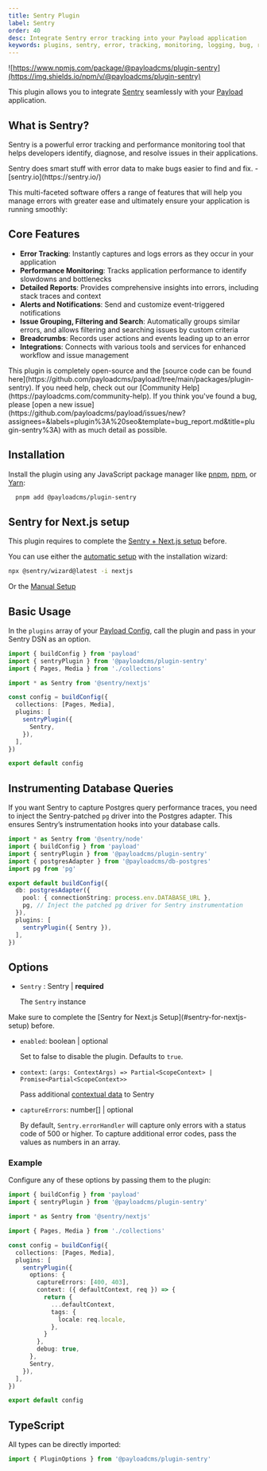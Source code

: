 ```yaml
---
title: Sentry Plugin
label: Sentry
order: 40
desc: Integrate Sentry error tracking into your Payload application
keywords: plugins, sentry, error, tracking, monitoring, logging, bug, reporting, performance
---
```


![https://www.npmjs.com/package/@payloadcms/plugin-sentry](https://img.shields.io/npm/v/@payloadcms/plugin-sentry)

This plugin allows you to integrate [Sentry](https://sentry.io/) seamlessly with your [Payload](https://github.com/payloadcms/payload) application.

## What is Sentry?

Sentry is a powerful error tracking and performance monitoring tool that helps developers identify, diagnose, and resolve issues in their applications.

<Banner type="success">
  Sentry does smart stuff with error data to make bugs easier to find and fix. -
  [sentry.io](https://sentry.io/)
</Banner>

This multi-faceted software offers a range of features that will help you manage errors with greater ease and ultimately ensure your application is running smoothly:

## Core Features

- **Error Tracking**: Instantly captures and logs errors as they occur in your application
- **Performance Monitoring**: Tracks application performance to identify slowdowns and bottlenecks
- **Detailed Reports**: Provides comprehensive insights into errors, including stack traces and context
- **Alerts and Notifications**: Send and customize event-triggered notifications
- **Issue Grouping, Filtering and Search**: Automatically groups similar errors, and allows filtering and searching issues by custom criteria
- **Breadcrumbs**: Records user actions and events leading up to an error
- **Integrations**: Connects with various tools and services for enhanced workflow and issue management

<Banner type="info">
  This plugin is completely open-source and the [source code can be found
  here](https://github.com/payloadcms/payload/tree/main/packages/plugin-sentry).
  If you need help, check out our [Community
  Help](https://payloadcms.com/community-help). If you think you've found a bug,
  please [open a new
  issue](https://github.com/payloadcms/payload/issues/new?assignees=&labels=plugin%3A%20seo&template=bug_report.md&title=plugin-sentry%3A)
  with as much detail as possible.
</Banner>

## Installation

Install the plugin using any JavaScript package manager like [pnpm](https://pnpm.io), [npm](https://npmjs.com), or [Yarn](https://yarnpkg.com):

```bash
  pnpm add @payloadcms/plugin-sentry
```

## Sentry for Next.js setup

This plugin requires to complete the [Sentry + Next.js setup](https://docs.sentry.io/platforms/javascript/guides/nextjs/) before.

You can use either the [automatic setup](https://docs.sentry.io/platforms/javascript/guides/nextjs/#install) with the installation wizard:

```sh
npx @sentry/wizard@latest -i nextjs
```

Or the [Manual Setup](https://docs.sentry.io/platforms/javascript/guides/nextjs/manual-setup/)

## Basic Usage

In the `plugins` array of your [Payload Config](https://payloadcms.com/docs/configuration/overview), call the plugin and pass in your Sentry DSN as an option.

```ts
import { buildConfig } from 'payload'
import { sentryPlugin } from '@payloadcms/plugin-sentry'
import { Pages, Media } from './collections'

import * as Sentry from '@sentry/nextjs'

const config = buildConfig({
  collections: [Pages, Media],
  plugins: [
    sentryPlugin({
      Sentry,
    }),
  ],
})

export default config
```

## Instrumenting Database Queries

If you want Sentry to capture Postgres query performance traces, you need to inject the Sentry-patched `pg` driver into the Postgres adapter. This ensures Sentry’s instrumentation hooks into your database calls.

```ts
import * as Sentry from '@sentry/node'
import { buildConfig } from 'payload'
import { sentryPlugin } from '@payloadcms/plugin-sentry'
import { postgresAdapter } from '@payloadcms/db-postgres'
import pg from 'pg'

export default buildConfig({
  db: postgresAdapter({
    pool: { connectionString: process.env.DATABASE_URL },
    pg, // Inject the patched pg driver for Sentry instrumentation
  }),
  plugins: [
    sentryPlugin({ Sentry }),
  ],
})
```

## Options

- `Sentry` : Sentry | **required**

  The `Sentry` instance

<Banner type="warning">
  Make sure to complete the [Sentry for Next.js Setup](#sentry-for-nextjs-setup)
  before.
</Banner>

- `enabled`: boolean | optional

  Set to false to disable the plugin. Defaults to `true`.

- `context`: `(args: ContextArgs) => Partial<ScopeContext> | Promise<Partial<ScopeContext>>`

  Pass additional [contextual data](https://docs.sentry.io/platforms/javascript/enriching-events/context/#passing-context-directly) to Sentry

- `captureErrors`: number[] | optional

  By default, `Sentry.errorHandler` will capture only errors with a status code of 500 or higher. To capture additional error codes, pass the values as numbers in an array.

### Example

Configure any of these options by passing them to the plugin:

```ts
import { buildConfig } from 'payload'
import { sentryPlugin } from '@payloadcms/plugin-sentry'

import * as Sentry from '@sentry/nextjs'

import { Pages, Media } from './collections'

const config = buildConfig({
  collections: [Pages, Media],
  plugins: [
    sentryPlugin({
      options: {
        captureErrors: [400, 403],
        context: ({ defaultContext, req }) => {
          return {
            ...defaultContext,
            tags: {
              locale: req.locale,
            },
          }
        },
        debug: true,
      },
      Sentry,
    }),
  ],
})

export default config
```

## TypeScript

All types can be directly imported:

```ts
import { PluginOptions } from '@payloadcms/plugin-sentry'
```
